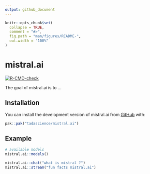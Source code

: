 ```yaml
---
output: github_document
---
```


<!-- README.md is generated from README.Rmd. Please edit that file -->

```r
knitr::opts_chunk$set(
  collapse = TRUE,
  comment = "#>",
  fig.path = "man/figures/README-",
  out.width = "100%"
)
```

# mistral.ai

<!-- badges: start -->
[![R-CMD-check](https://github.com/tadascience/mistral.ai/actions/workflows/R-CMD-check.yaml/badge.svg)](https://github.com/tadascience/mistral.ai/actions/workflows/R-CMD-check.yaml)
<!-- badges: end -->

The goal of mistral.ai is to ...

## Installation

You can install the development version of mistral.ai from [GitHub](https://github.com/) with:

``` r
pak::pak("tadascience/mistral.ai")
```

## Example

```r
# available models
mistral.ai::models()

mistral.ai::chat("what is mistral ?")
mistral.ai::stream("fun facts mistral.ai")
```
